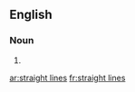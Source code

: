 ==English==

===Noun===
{{head|en|plural}}

# {{plural of|straight line|lang=en}}

[[ar:straight lines]]
[[fr:straight lines]]